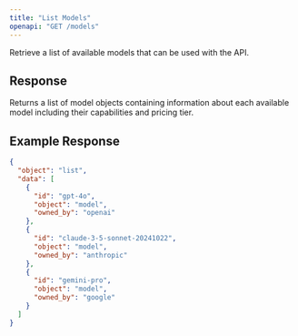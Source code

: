 ```yaml
---
title: "List Models"
openapi: "GET /models"
---
```


Retrieve a list of available models that can be used with the API.

## Response

Returns a list of model objects containing information about each available model including their capabilities and pricing tier.

## Example Response

```json
{
  "object": "list",
  "data": [
    {
      "id": "gpt-4o",
      "object": "model",
      "owned_by": "openai"
    },
    {
      "id": "claude-3-5-sonnet-20241022", 
      "object": "model",
      "owned_by": "anthropic"
    },
    {
      "id": "gemini-pro",
      "object": "model", 
      "owned_by": "google"
    }
  ]
}
``` 